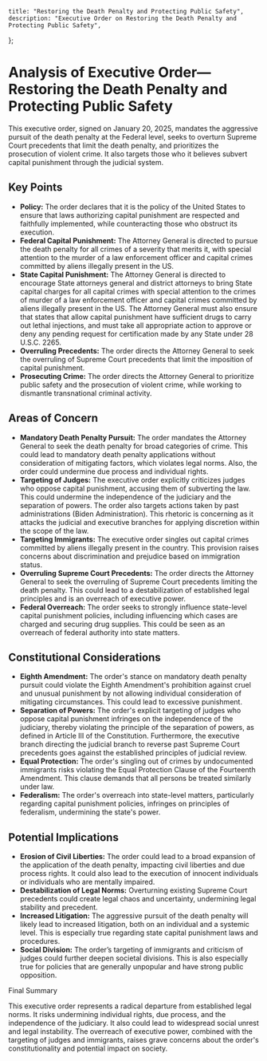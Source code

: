     title: "Restoring the Death Penalty and Protecting Public Safety",
    description: "Executive Order on Restoring the Death Penalty and Protecting Public Safety",
};

# Analysis of Executive Order—Restoring the Death Penalty and Protecting Public Safety

This executive order, signed on January 20, 2025, mandates the aggressive pursuit of the death penalty at the Federal level, seeks to overturn Supreme Court precedents that limit the death penalty, and prioritizes the prosecution of violent crime. It also targets those who it believes subvert capital punishment through the judicial system.

## Key Points

-   **Policy:** The order declares that it is the policy of the United States to ensure that laws authorizing capital punishment are respected and faithfully implemented, while counteracting those who obstruct its execution. 
-   **Federal Capital Punishment:** The Attorney General is directed to pursue the death penalty for all crimes of a severity that merits it, with special attention to the murder of a law enforcement officer and capital crimes committed by aliens illegally present in the US.
-   **State Capital Punishment:** The Attorney General is directed to encourage State attorneys general and district attorneys to bring State capital charges for all capital crimes with special attention to the crimes of murder of a law enforcement officer and capital crimes committed by aliens illegally present in the US. The Attorney General must also ensure that states that allow capital punishment have sufficient drugs to carry out lethal injections, and must take all appropriate action to approve or deny any pending request for certification made by any State under 28 U.S.C. 2265.
-   **Overruling Precedents:** The order directs the Attorney General to seek the overruling of Supreme Court precedents that limit the imposition of capital punishment.
-   **Prosecuting Crime:** The order directs the Attorney General to prioritize public safety and the prosecution of violent crime, while working to dismantle transnational criminal activity.

## Areas of Concern

-   **Mandatory Death Penalty Pursuit:** The order mandates the Attorney General to seek the death penalty for broad categories of crime. This could lead to mandatory death penalty applications without consideration of mitigating factors, which violates legal norms. Also, the order could undermine due process and individual rights.
-   **Targeting of Judges:** The executive order explicitly criticizes judges who oppose capital punishment, accusing them of subverting the law. This could undermine the independence of the judiciary and the separation of powers. The order also targets actions taken by past administrations (Biden Administration). This rhetoric is concerning as it attacks the judicial and executive branches for applying discretion within the scope of the law.
-   **Targeting Immigrants:** The executive order singles out capital crimes committed by aliens illegally present in the country. This provision raises concerns about discrimination and prejudice based on immigration status.
-   **Overruling Supreme Court Precedents:** The order directs the Attorney General to seek the overruling of Supreme Court precedents limiting the death penalty. This could lead to a destabilization of established legal principles and is an overreach of executive power.
-   **Federal Overreach:** The order seeks to strongly influence state-level capital punishment policies, including influencing which cases are charged and securing drug supplies. This could be seen as an overreach of federal authority into state matters.

## Constitutional Considerations

-   **Eighth Amendment:** The order's stance on mandatory death penalty pursuit could violate the Eighth Amendment's prohibition against cruel and unusual punishment by not allowing individual consideration of mitigating circumstances. This could lead to excessive punishment.
-   **Separation of Powers:** The order's explicit targeting of judges who oppose capital punishment infringes on the independence of the judiciary, thereby violating the principle of the separation of powers, as defined in Article III of the Constitution. Furthermore, the executive branch directing the judicial branch to reverse past Supreme Court precedents goes against the established principles of judicial review.
-   **Equal Protection:** The order's singling out of crimes by undocumented immigrants risks violating the Equal Protection Clause of the Fourteenth Amendment. This clause demands that all persons be treated similarly under law.
-   **Federalism:** The order's overreach into state-level matters, particularly regarding capital punishment policies, infringes on principles of federalism, undermining the state's power.

## Potential Implications

-   **Erosion of Civil Liberties:** The order could lead to a broad expansion of the application of the death penalty, impacting civil liberties and due process rights. It could also lead to the execution of innocent individuals or individuals who are mentally impaired.
-   **Destabilization of Legal Norms:** Overturning existing Supreme Court precedents could create legal chaos and uncertainty, undermining legal stability and precedent.
-   **Increased Litigation:** The aggressive pursuit of the death penalty will likely lead to increased litigation, both on an individual and a systemic level. This is especially true regarding state capital punishment laws and procedures.
-   **Social Division:** The order’s targeting of immigrants and criticism of judges could further deepen societal divisions. This is also especially true for policies that are generally unpopular and have strong public opposition.

Final Summary

This executive order represents a radical departure from established legal norms. It risks undermining individual rights, due process, and the independence of the judiciary. It also could lead to widespread social unrest and legal instability. The overreach of executive power, combined with the targeting of judges and immigrants, raises grave concerns about the order's constitutionality and potential impact on society.
